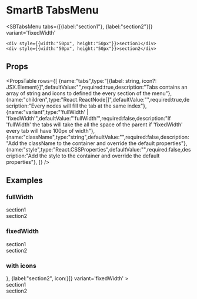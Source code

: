 
<Meta title="Overview|Layout/TabsMenu" />

# SmartB TabsMenu
<SBTabsMenu
tabs={[{label:"section1"}, {label:"section2"}]}
variant='fixedWidth'
>
    <div style={{width:"50px", height:"50px"}}>section1</div>
    <div style={{width:"50px", height:"50px"}}>section2</div>
</SBTabsMenu>

## Props
<PropsTable 
rows={[
    {name:"tabs",type:"[{label: string, icon?: JSX.Element}]",defaultValue:"",required:true,description:"Tabs contains an array of string and icons to defined the every section of the menu"},
    {name:"children",type:"React.ReactNode[]",defaultValue:"",required:true,description:"Every nodes will fill the tab at the same index"},
    {name:"variant",type:"'fullWidth' | 'fixedWidth'",defaultValue:"'fullWidth'",required:false,description:"If 'fullWidth' the tabs will take the all the space of the parent if 'fixedWidth' every tab will have 100px of width"},
    {name:"className",type:"string",defaultValue:"",required:false,description:"Add the className to the container and override the default properties"},
    {name:"style",type:"React.CSSProperties",defaultValue:"",required:false,description:"Add the style to the container and override the default properties"},
]} />

## Examples

### fullWidth
<Preview>
<SBTabsMenu
tabs={[{label:"section1"}, {label:"section2"}]}
variant='fullWidth'
>
    <div style={{width:"50px", height:"50px"}}>section1</div>
    <div style={{width:"50px", height:"50px"}}>section2</div>
</SBTabsMenu>
</Preview>

### fixedWidth
<Preview>
<SBTabsMenu
tabs={[{label:"section1"}, {label:"section2"}]}
variant='fixedWidth'
>
    <div style={{width:"50px", height:"50px"}}>section1</div>
    <div style={{width:"50px", height:"50px"}}>section2</div>
</SBTabsMenu>
</Preview>

### with icons
<Preview>
<SBTabsMenu
tabs={[{label:"section1", icon:<AccountCircle />}, {label:"section2", icon:<AccountCircle />}]}
variant='fixedWidth'
>
    <div style={{width:"50px", height:"50px"}}>section1</div>
    <div style={{width:"50px", height:"50px"}}>section2</div>
</SBTabsMenu>
</Preview>
